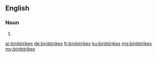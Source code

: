 ==English==

===Noun===
{{head|en|plural}}

# {{plural of|birdstrike|lang=en|nocat=1}}

[[ar:birdstrikes]]
[[de:birdstrikes]]
[[fr:birdstrikes]]
[[ku:birdstrikes]]
[[mg:birdstrikes]]
[[my:birdstrikes]]